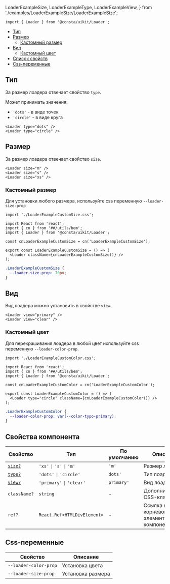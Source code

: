   LoaderExampleSize,
  LoaderExampleType,
  LoaderExampleView,
} from './examples/LoaderExampleSize/LoaderExampleSize';

```tsx
import { Loader } from '@consta/uikit/Loader';
```

<MdxMenu>

- [Тип](#тип)
- [Размер](#размер)
  - [Кастомный размер](#кастомный-размер)
- [Вид](#вид)
  - [Кастомный цвет](#кастомный-цвет)
- [Список свойств](#свойства-компонента)
- [Сss-переменные](#сss-переменные)

</MdxMenu>

## Тип

За размер лоадера отвечает свойство `type`.

Может принимать значения:

- `'dots'` - в виде точек
- `'circle'` - в виде круга

<MdxTabs>

```tsx
<Loader type="dots" />
<Loader type="circle" />
```

<LoaderExampleType />

</MdxTabs>

## Размер

За размер лоадера отвечает свойство `size`.

<MdxTabs>

```tsx
<Loader size="m" />
<Loader size="s" />
<Loader size="xs" />
```

<LoaderExampleSize />

</MdxTabs>

### Кастомный размер

Для установки любого размера, используйте css переменную `--loader-size-prop`

<MdxTabs>

```tsx
import './LoaderExampleCustomSize.css';

import React from 'react';
import { cn } from '##/utils/bem';
import { Loader } from '@consta/uikit/Loader';

const cnLoaderExampleCustomSize = cn('LoaderExampleCustomSize');

export const LoaderExampleCustomSize = () => (
  <Loader className={cnLoaderExampleCustomSize()} />
);
```

```css
.LoaderExampleCustomSize {
  --loader-size-prop: 70px;
}
```

<LoaderExampleCustomSize />

</MdxTabs>

## Вид

Вид лоадера можно установить в свойстве `view`.

<MdxTabs>

```tsx
<Loader view="primary" />
<Loader view="clear" />
```

<LoaderExampleView />

</MdxTabs>

### Кастомный цвет

Для перекрашивания лоадера в любой цвет используйте css переменную `--loader-color-prop`.

<MdxTabs>

```tsx
import './LoaderExampleCustomColor.css';

import React from 'react';
import { cn } from '##/utils/bem';
import { Loader } from '@consta/uikit/Loader';

const cnLoaderExampleCustomColor = cn('LoaderExampleCustomColor');

export const LoaderExampleCustomColor = () => (
  <Loader type="circle" className={cnLoaderExampleCustomColor()} />
);
```

```css
.LoaderExampleCustomColor {
  --loader-color-prop: var(--color-typo-primary);
}
```

<LoaderExampleCustomColor />

</MdxTabs>

## Свойства компонента

| Свойство           | Тип                                                        | По умолчанию | Описание                                        |
| ------------------ | ---------------------------------------------------------- | ------------ | ----------------------------------------------- |
| [`size?`](#размер) | `'xs'` <code>&#124;</code> `'s'` <code>&#124;</code> `'m'` | `'m'`        | Размер лоадера                                  |
| [`type?`](#тип)    | `'dots'` <code>&#124;</code> `'circle'`                    | `dots'`      | Тип лоадера                                     |
| [`view?`](#тип)    | `'primary'` <code>&#124;</code> `'clear'`                  | `primary'`   | Вид лоадера                                     |
| `className?`       | `string`                                                   | -            | Дополнительный CSS-класс                        |
| `ref?`             | `React.Ref<HTMLDivElement>`                                | -            | Ссылка на корневой DOM-элемент этого компонента |

## Сss-переменные

| Свойство              | Описание          |
| --------------------- | ----------------- |
| `--loader-color-prop` | Установка цвета   |
| `--loader-size-prop`  | Установка размера |
